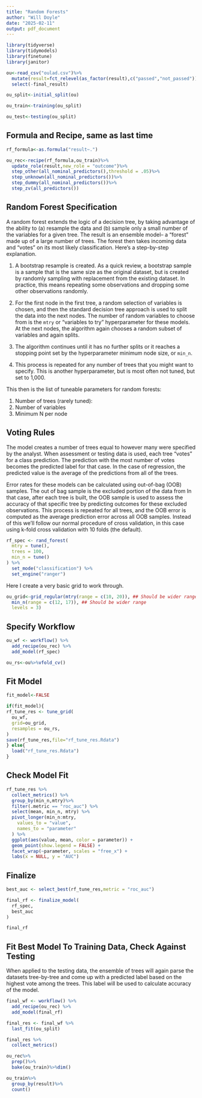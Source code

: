 ```yaml
---
title: "Random Forests"
author: "Will Doyle"
date: "2025-02-11"
output: pdf_document
---
```


```r
library(tidyverse)
library(tidymodels)
library(finetune)
library(janitor)
```


```r
ou<-read_csv("oulad.csv")%>%
  mutate(result=fct_relevel(as_factor(result),c("passed","not_passed")))%>%
  select(-final_result)
```

```r
ou_split<-initial_split(ou)

ou_train<-training(ou_split)

ou_test<-testing(ou_split)
```


## Formula and Recipe, same as last time

```r
rf_formula<-as.formula("result~.")
```


```r
ou_rec<-recipe(rf_formula,ou_train)%>%
  update_role(result,new_role = "outcome")%>%
  step_other(all_nominal_predictors(),threshold = .05)%>%
  step_unknown(all_nominal_predictors())%>%
  step_dummy(all_nominal_predictors())%>%
  step_zv(all_predictors())
```


## Random Forest Specification

A random forest extends the logic of a decision tree, by taking advantage of the 
ability to (a) resample the data and (b) sample only a small number of the variables for a given tree. The result is an ensemble model-- a "forest" made up of a large number of trees. The forest then takes incoming data and "votes" on its most likely classification. Here's a step-by-step explanation.

1. A bootstrap resample is created. As a quick review, a bootstrap sample is a sample that is the same size as the original dataset, but is created by randomly sampling with replacement from the existing dataset. In practice, this means repeating some observations and dropping some other observations randomly. 

2. For the first node in the first tree, a random selection of variables is chosen, and then the standard decision tree approach is used to split the data into the next nodes. The number of random variables to choose from is the `mtry` or "variables to try" hyperparameter for these models. At the next nodes, the algorithm again chooses a random subset of variables and again splits. 

3. The algorithm continues until it has no further splits or it reaches a stopping point set by the hyperparameter minimum node size, or `min_n`. 

4. This process is repeated for any number of trees that you might want to specify. This is another hyperparameter, but is most often not tuned, but set to 1,000.

This then is the list of tuneable parameters for random forests:

1. Number of trees (rarely tuned):  
2. Number of variables
3. Minimum N per node

## Voting Rules

The model creates a number of trees equal to however many were specified by the analyst. When assessment or testing data is used, each tree "votes" for a class prediction. The prediction with the most number of votes becomes the predicted label for that case. In the case of regression, the predicted value is the average of the predictions from all of the trees. 

Error rates for these models can be calculated using out-of-bag (OOB) samples. The out of bag sample is the excluded portion of the data from   In that case, after each tree is built, the OOB sample is used to assess the accuracy of that specific tree by predicting outcomes for these excluded observations. This process is repeated for all trees, and the OOB error is computed as the average prediction error across all OOB samples. Instead of this we'll follow our normal procedure of cross validation, in this case using k-fold cross validation with 10 folds (the default). 

```r
rf_spec <- rand_forest(
  mtry = tune(),
  trees = 100, 
  min_n = tune()
) %>%
  set_mode("classification") %>%
  set_engine("ranger")
```

Here I create a very basic grid to work through. 

```r
ou_grid<-grid_regular(mtry(range = c(10, 20)), ## Should be wider range
  min_n(range = c(12, 17)), ## Should be wider range
  levels = 3)
```

## Specify Workflow

```r
ou_wf <- workflow() %>%
  add_recipe(ou_rec) %>%
  add_model(rf_spec)
```

```r
ou_rs<-ou%>%vfold_cv()
```

## Fit Model

```r
fit_model<-FALSE

if(fit_model){
rf_tune_res <- tune_grid(
  ou_wf,
  grid=ou_grid,
  resamples = ou_rs,
)
save(rf_tune_res,file="rf_tune_res.Rdata")
} else{
  load("rf_tune_res.Rdata")
}
```


## Check Model Fit

```r
rf_tune_res %>%
  collect_metrics() %>%
  group_by(min_n,mtry)%>%
  filter(.metric == "roc_auc") %>%
  select(mean, min_n, mtry) %>%
  pivot_longer(min_n:mtry,
    values_to = "value",
    names_to = "parameter"
  ) %>%
  ggplot(aes(value, mean, color = parameter)) +
  geom_point(show.legend = FALSE) +
  facet_wrap(~parameter, scales = "free_x") +
  labs(x = NULL, y = "AUC")
```


## Finalize

```r
best_auc <- select_best(rf_tune_res,metric = "roc_auc")

final_rf <- finalize_model(
  rf_spec,
  best_auc
)

final_rf
```


## Fit Best Model To Training Data, Check Against Testing

When applied to the testing data, the ensemble of trees will again parse the datasets tree-by-tree and come up with a predicted label based on the highest vote among the trees. This label will be used to calculate accuracy of the model. 

```r
final_wf <- workflow() %>%
  add_recipe(ou_rec) %>%
  add_model(final_rf)

final_res <- final_wf %>%
  last_fit(ou_split)

final_res %>%
  collect_metrics()

ou_rec%>%
  prep()%>%
  bake(ou_train)%>%dim()

ou_train%>%
  group_by(result)%>%
  count()
```
